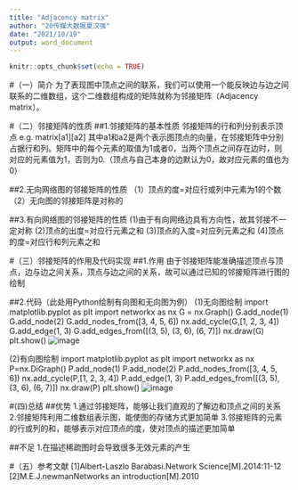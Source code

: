 ```yaml
---
title: "Adjacency matrix"
author: "20传媒大数据夏汉强"
date: "2021/10/19"
output: word_document
---
```


```r
knitr::opts_chunk$set(echo = TRUE)
```

#（一）简介
为了表现图中顶点之间的联系，我们可以使用一个能反映边与边之间联系的二维数组，这个二维数组构成的矩阵就称为邻接矩阵（Adjacency matrix）。

#（二）邻接矩阵的性质
##1.邻接矩阵的基本性质
邻接矩阵的行和列分别表示顶点
e.g.    matrix[a1][a2]
其中a1和a2是两个表示图顶点的向量，在邻接矩阵中分别占据行和列。矩阵中的每个元素的取值为1或者0，当两个顶点之间存在边时，则对应的元素值为1，否则为0.（顶点与自己本身的边默认为0，故对应元素的值也为0）

##2.无向网络图的邻接矩阵的性质
（1）顶点的度=对应行或列中元素为1的个数
（2）无向图的邻接矩阵是对称的

##3.有向网络图的邻接矩阵的性质
(1)由于有向网络边具有方向性，故其邻接不一定对称
(2)顶点的出度=对应行元素之和
(3)顶点的入度=对应列元素之和
(4)顶点的度=对应行和列元素之和

#（三）邻接矩阵的作用及代码实现
##1.作用
由于邻接矩阵能准确描述顶点与顶点，边与边之间关系，顶点与边之间的关系，故可以通过已知的邻接矩阵进行图的绘制

##2.代码（此处用Python绘制有向图和无向图为例）
(1)无向图绘制
import matplotlib.pyplot as plt
import networkx as nx
G = nx.Graph()
G.add_node(1)
G.add_node(2)
G.add_nodes_from([3, 4, 5, 6])
nx.add_cycle(G,[1, 2, 3, 4])
G.add_edge(1, 3)
G.add_edges_from([(3, 5), (3, 6), (6, 7)])
nx.draw(G)
plt.show()
![image](figure/无向图绘制.png)

(2)有向图绘制
import matplotlib.pyplot as plt
import networkx as nx
P=nx.DiGraph()
P.add_node(1)
P.add_node(2)
P.add_nodes_from([3, 4, 5, 6])
nx.add_cycle(P,[1, 2, 3, 4])
P.add_edge(1, 3)
P.add_edges_from([(3, 5), (3, 6), (6, 7)])
nx.draw(P)
plt.show()
![image](figure/有向图绘.bmp)

#(四)总结
##优势
1.通过邻接矩阵，能够让我们直观的了解边和顶点之间的关系
2.邻接矩阵利用二维数组表示图，能使图的存储方式更加简单
3.邻接矩阵的元素的行或列的和，能够表示对应顶点的度，使对顶点的描述更加简单

##不足
1.在描述稀疏图时会导致很多无效元素的产生

#（五）参考文献
[1]Albert-Laszlo Barabasi.Network Science[M].2014:11-12
[2]M.E.J.newmanNetworks an introduction[M].2010
